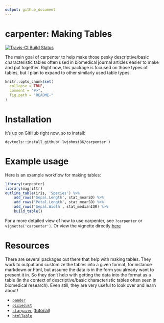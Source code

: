```yaml
---
output: github_document
---
```


<!-- README.md is generated from README.Rmd. Please edit that file -->

# carpenter: Making Tables

[![Travis-CI Build Status](https://travis-ci.org/lwjohnst86/carpenter.svg?branch=master)](https://travis-ci.org/lwjohnst86/carpenter)

The main goal of carpenter to help make those pesky descriptive/basic
characteristic tables often used in biomedical journal articles easier to make
and put together. Right now, this package is focused on those types of tables,
but I plan to expand to other similarly used table types.

```r
knitr::opts_chunk$set(
  collapse = TRUE,
  comment = "#>",
  fig.path = "README-"
)
```

# Installation

It's up on GitHub right now, so to install:

    devtools::install_github('lwjohnst86/carpenter')

# Example usage

Here is an example workflow for making tables:

```r
library(carpenter)
library(magrittr)
outline_table(iris, 'Species') %>% 
    add_rows('Sepal.Length', stat_meanSD) %>%
    add_rows('Petal.Length', stat_meanSD) %>%
    add_rows('Sepal.Width', stat_medianIQR) %>% 
    build_table() 
```

For a more detailed view of how to use carpenter, see `?carpenter` or
`vignette('carpenter')`. Or view the vignette directly [here](https://htmlpreview.github.io/?https://github.com/lwjohnst86/carpenter/blob/master/vignettes/carpenter.html)

# Resources

There are several packages out there that help with making tables. They
work to output and customize the tables into a given format, for instance
markdown or html, but assume the data is in the form you already want to present
it in. So they don't help with getting the data into the format as a table (in
the context of descriptive/basic characteristic tables often seen in biomedical
research). Even still, they are very useful to look over and learn about!

- [`pander`](http://rapporter.github.io/pander/)
- [`pixiedust`](https://cran.r-project.org/web/packages/pixiedust/vignettes/pixiedust.html)
- [`stargazer`](https://cran.r-project.org/web/packages/stargazer/index.html)
([tutorial](http://jakeruss.com/cheatsheets/stargazer.html))
- [`htmlTable`](https://cran.r-project.org/web/packages/htmlTable/index.html)
